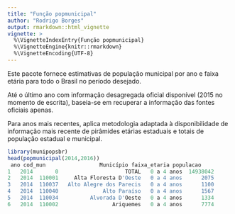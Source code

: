 ```yaml
---
title: "Função popmunicipal"
author: "Rodrigo Borges"
output: rmarkdown::html_vignette
vignette: >
  %\VignetteIndexEntry{Função popmunicipal}
  %\VignetteEngine{knitr::rmarkdown}
  %\VignetteEncoding{UTF-8}
---
```

 Este pacote fornece estimativas de população municipal por ano e faixa etária para todo o Brasil no período desejado.

Até o último ano com informação desagregada oficial disponível (2015 no momento de escrita), baseia-se em recuperar a informação das fontes oficiais apenas. 

Para anos mais recentes, aplica metodologia adaptada à disponibilidade de informação mais recente de pirâmides etárias estaduais e totais de população estadual e municipal.

```r
library(munipopsbr)
head(popmunicipal(2014,2016))
 ano cod_mun                 Município faixa_etaria populacao
1   2014       0                     TOTAL   0 a 4 anos  14938042
2   2014  110001     Alta Floresta D'Oeste   0 a 4 anos      2075
3   2014  110037   Alto Alegre dos Parecis   0 a 4 anos      1100
4   2014  110040              Alto Paraíso   0 a 4 anos      1567
5   2014  110034          Alvorada D'Oeste   0 a 4 anos      1334
6   2014  110002                 Ariquemes   0 a 4 anos      7774

```
